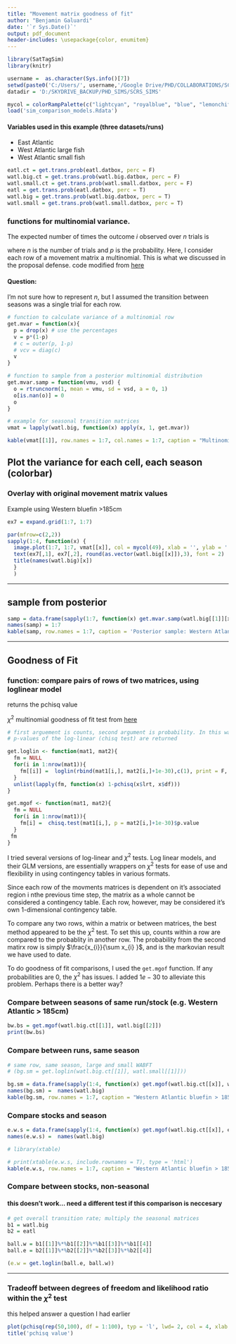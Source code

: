```yaml
---
title: "Movement matrix goodness of fit"
author: "Benjamin Galuardi"
date: '`r Sys.Date()`'
output: pdf_document
header-includes: \usepackage{color, enumitem}
---
```


```r
library(SatTagSim)
library(knitr)

username =  as.character(Sys.info()[7])
setwd(paste0('C:/Users/', username,'/Google Drive/PHD/COLLABORATIONS/SCRS_SIMS/'))
datadir = 'D:/SKYDRIVE_BACKUP/PHD_SIMS/SCRS_SIMS'

mycol = colorRampPalette(c("lightcyan", "royalblue", "blue", "lemonchiffon", "orange", "red"), space = "Lab")
load('sim_comparison_models.Rdata')
```

#### Variables used in this example (three datasets/runs)
 + East Atlantic
 + West Atlantic large fish
 + West Atlantic small fish

```r

eatl.ct = get.trans.prob(eatl.datbox, perc = F)
watl.big.ct = get.trans.prob(watl.big.datbox, perc = F)
watl.small.ct = get.trans.prob(watl.small.datbox, perc = F)
eatl = get.trans.prob(eatl.datbox, perc = T)
watl.big = get.trans.prob(watl.big.datbox, perc = T)
watl.small = get.trans.prob(watl.small.datbox, perc = T)

```

### functions for multinomial variance. 

The expected number of times the outcome $i$ observed over $n$ trials is
\begin{equation}
{\displaystyle \operatorname {E} (X_{i})=np_{i}\,} 
\end{equation}

\begin{equation}
\operatorname{v}(X_i) = np_i(1-p_i)
\end{equation}

where $n$ is the number of trials and $p$ is the probability. Here, I consider each row of a movement matrix a multinomial. This is what we discussed in the proposal defense. 
code modified from [\color{blue}here](http://stackoverflow.com/questions/19960605/r-multinomial-distribution-variance)

#### \color{red}Question: 
I'm not sure how to represent $n$, but I assumed the transition between seasons was a single trial for each row. 

<!-- L(x_{sst(t)}) = \int_{SST_{min}}^{SST_{max}} N(t; \mu_z, \sigma_z)~dz -->

```r
# function to calculate variance of a multinomial row
get.mvar = function(x){
  p = drop(x) # use the percentages
  v = p*(1-p)
  # c = outer(p, 1-p)
  # vcv = diag(c)
  v
}

# function to sample from a posterior multinomial distribution
get.mvar.samp = function(vmu, vsd) {
  o = rtruncnorm(1, mean = vmu, sd = vsd, a = 0, 1)
  o[is.nan(o)] = 0
  o
}

# example for seasonal transition matrices
vmat = lapply(watl.big, function(x) apply(x, 1, get.mvar))
```

```r
kable(vmat[[1]], row.names = 1:7, col.names = 1:7, caption = "Multinomial variance for Western bluefin >185cm, in Winter", digits = 4)
```

\newpage

## Plot the variance for each cell, each season (colorbar)
### Overlay with original movement matrix values

Example using Western bluefin >185cm

```r
ex7 = expand.grid(1:7, 1:7)

par(mfrow=c(2,2))
sapply(1:4, function(x) {
  image.plot(1:7, 1:7, vmat[[x]], col = mycol(49), xlab = '', ylab = '')
  text(ex7[,1], ex7[,2], round(as.vector(watl.big[[x]]),3), font = 2)
  title(names(watl.big)[x])
  }
  )

```

----

\newpage

## sample from posterior
```r
samp = data.frame(sapply(1:7, function(x) get.mvar.samp(watl.big[[1]][x,], vmat[[1]][x,])))
names(samp) = 1:7
kable(samp, row.names = 1:7, caption = 'Posterior sample: Western Atlantic bluefin > 185cm, Winter season', digits = 4)
```

----

\newpage

## Goodness of Fit

### function: compare pairs of rows of two matrices, using loglinear model
returns the pchisq value

$\chi^{2}$ multinomial goodness of fit test from [\color{blue}here](http://www.r-tutor.com/elementary-statistics/goodness-fit/multinomial-goodness-fit)

\begin{equation}
{\displaystyle \operatorname {\chi^{2}} = \sum_{i} \frac{(f_{i}-e_{i})^2}{e_{i}}\,} 
\end{equation}

```r

# first arguement is counts, second argument is probability. In this way, row-wise comparisons of two matrices may be made
# p-values of the log-linear (chisq test) are returned

get.loglin <- function(mat1, mat2){
  fm = NULL
  for(i in 1:nrow(mat1)){
    fm[[i]] =  loglin(rbind(mat1[i,], mat2[i,]+1e-30),c(1), print = F, fit = F)
  }
  unlist(lapply(fm, function(x) 1-pchisq(x$lrt, x$df)))
}

get.mgof <- function(mat1, mat2){
  fm = NULL
  for(i in 1:nrow(mat1)){
    fm[i] =  chisq.test(mat1[i,], p = mat2[i,]+1e-30)$p.value
  }
 fm
}
```

I tried several versions of log-linear and $\chi^2$ tests. Log linear models, and their GLM versions, are essentially wrappers on $\chi^2$ tests for ease of use and flexibility in using contingency tables in various formats. 

Since each row of the movments matrices is dependent on it's associated region i nthe previous time step, the matrix as a whole cannot be considered a contingency table. Each row, however, may be considered it's own 1-dimensional contingency table.  

To compare any two rows, within a matrix or between matrices, the best method appeared to be the $\chi^2$ test. To set this up, counts within a row are compared to the probablity in another row. The probability from the second matirx row is simply $\frac{x_{i}}{\sum x_{i} }$, and is the markovian result we have used to date. 

To do goodness of fit comparisons, I used the `get.mgof` function. If any probabilities are $0$, the $\chi^2$ has issues. I added $1e-30$ to alleviate this problem. Perhaps there is a better way?

\newpage

### Compare between seasons of same run/stock (e.g. Western Atlantic > 185cm)

```r
bw.bs = get.mgof(watl.big.ct[[1]], watl.big[[2]])
print(bw.bs)
```


### Compare between runs, same season

```r
# same row, same season, large and small WABFT
# (bg.sm = get.loglin(watl.big.ct[[1]], watl.small[[1]]))

bg.sm = data.frame(sapply(1:4, function(x) get.mgof(watl.big.ct[[x]], watl.small[[x]])))
names(bg.sm) =  names(watl.big)
kable(bg.sm, row.names = 1:7, caption = "Western Atlantic bluefin > 185 cm vs < 185 cm", digits = 4)
```

\newpage

### Compare stocks and season
```r
e.w.s = data.frame(sapply(1:4, function(x) get.mgof(watl.big.ct[[x]], eatl[[x]])))
names(e.w.s) =  names(watl.big)

# library(xtable)

# print(xtable(e.w.s, include.rownames = T), type = 'html')
kable(e.w.s, row.names = 1:7, caption = "Western Atlantic bluefin > 185 cm vs Eastern Atlantic bluefin", digits = 4)
```

### Compare between stocks, non-seasonal
#### this doesn't work... need a different test if this comparison is neccesary

```r

# get overall transition rate; multiply the seasonal matrices
b1 = watl.big
b2 = eatl

ball.w = b1[[1]]%*%b1[[2]]%*%b1[[3]]%*%b1[[4]]
ball.e = b2[[1]]%*%b2[[2]]%*%b2[[3]]%*%b2[[4]]

(e.w = get.loglin(ball.e, ball.w))
```

----
\newpage

### Tradeoff between degrees of freedom and likelihood ratio within the $\chi^{2}$ test
this helped answer a question I had earlier
<!-- it seems the $\chi^{2}$ p-value is 1-pchisq.. when I do this, almost nothing is significantly different between matrices...   -->


```r
plot(pchisq(rep(50,100), df = 1:100), typ = 'l', lwd= 2, col = 4, xlab = 'DF', ylab = 'Value')
title('pchisq value')
```

